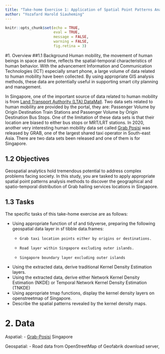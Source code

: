```yaml
---
title: "Take-home Exercise 1: Application of Spatial Point Patterns Analysis to discover the geographical distribution of Grab hailing services in Singapore"
author: "Yozafard Harold Siauheming"
---
```


```r
knitr::opts_chunk$set(echo = TRUE, 
                      eval = TRUE,
                      message = FALSE,
                      warning = FALSE,
                      fig.retina = 3)
```

#1. Overview
##1.1 Background
Human mobility, the movement of human beings in space and time, reflects the spatial-temporal characteristics of human behavior. With the advancement Information and Communication Technologies (ICT) especially smart phone, a large volume of data related to human mobility have been collected. By using appropriate GIS analysis methods, these data are potentially useful in supporting smart city planning and management.

In Singapore, one of the important source of data related to human mobility is from [Land Transport Authority (LTA) DataMall](https://datamall.lta.gov.sg/content/datamall/en.html). Two data sets related to human mobility are provided by the portal, they are: Passenger Volume by Origin Destination Train Stations and Passenger Volume by Origin Destination Bus Stops. One of the limitation of these data sets is that their location are biased to either bus stops or MRT/LRT stations. In 2020, another very interesting human mobility data set called [Grab Posisi](https://engineering.grab.com/grab-posisi) was released by GRAB, one of the largest shared taxi operator in South-east Asia. There are two data sets been released and one of them is for Singapore.

## 1.2 Objectives
Geospatial analytics hold tremendous potential to address complex problems facing society. In this study, you are tasked to apply appropriate spatial point patterns analysis methods to discover the geographical and spatio-temporal distribution of Grab hailing services locations in Singapore.

## 1.3 Tasks
The specific tasks of this take-home exercise are as follows:

- Using appropriate function of sf and tidyverse, preparing the following geospatial data layer in sf tibble data.frames:
  -     Grab taxi location points either by origins or destinations.
  -     Road layer within Singapore excluding outer islands.
  -     Singapore boundary layer excluding outer islands
- Using the extracted data, derive traditional Kernel Density Estimation layers.
- Using the extracted data, derive either Network Kernel Density Estimation (NKDE) or Temporal Network Kernel Density Estimation (TNKDE)
- Using appropriate tmap functions, display the kernel density layers on openstreetmap of Singapore.
- Describe the spatial patterns revealed by the kernel density maps.

# 2. Data

Aspatial:
- [Grab-Posisi](https://engineering.grab.com/grab-posisi) Singapore

Geospatial:
- Road data from OpenStreetMap of Geofabrik download server, 
